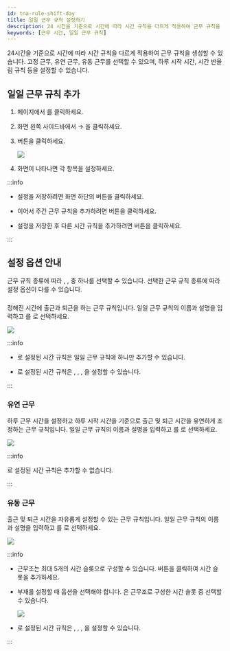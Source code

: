 ```yaml
---
id: tna-rule-shift-day
title: 일일 근무 규칙 설정하기
description: 24 시간을 기준으로 시간에 따라 시간 규칙을 다르게 적용하여 근무 규칙을 생성할 수 있습니다.
keywords: [근무 시간, 일일 근무 규칙]
---
```


24시간을 기준으로 시간에 따라 시간 규칙을 다르게 적용하여 근무 규칙을 생성할 수 있습니다. 고정 근무, 유연 근무, 유동 근무를 선택할 수 있으며, 하루 시작 시간, 시간 반올림 규칙 등을 설정할 수 있습니다.

## 일일 근무 규칙 추가

1. <Cmd sid='shell.header.launcher' /> 페이지에서 <Cmd sid='shell.header.tna' />를 클릭하세요.

1. 화면 왼쪽 사이드바에서 <Cmd sid='tab.shift' product='2' /> → <Cmd sid='tab.shift' product='2' />을 클릭하세요.

1. <Cmd sid='shift.addShift' product='2' /> 버튼을 클릭하세요.

    <Image src='/img/biostarx-tna-shift-day.png' />

1. <Cmd sid='shift.addShift' product='2' /> 화면이 나타나면 각 항목을 설정하세요.

:::info

* 설정을 저장하려면 화면 하단의 <Cmd sid='button.apply' product='2' /> 버튼을 클릭하세요.

* 이어서 주간 근무 규칙을 추가하려면 <Cmd sid='payCode.applyAndAddShift' product='2' /> 버튼을 클릭하세요.

* 설정을 저장한 후 다른 시간 규칙을 추가하려면 <Cmd sid='ta.apply_add_another' product='2' /> 버튼을 클릭하세요.

:::

## 설정 옵션 안내

근무 규칙 종류에 따라 <Cmd sid='shift.type.fixed' product='2' />, <Cmd sid='shift.type.flexible' product='2' />, <Cmd sid='shift.type.floating' product='2' /> 중 하나를 선택할 수 있습니다. 선택한 근무 규칙 종류에 따라 설정 옵션이 다를 수 있습니다.

### <Cmd sid='shift.type.fixed' product='2' className='normal' />

정해진 시간에 출근과 퇴근을 하는 근무 규칙입니다. 일일 근무 규칙의 이름과 설명을 입력하고 <Cmd sid='form.type' product='2' />를 <Cmd sid='shift.type.fixed' product='2' />로 선택하세요.

<Image src='/img/biostarx-tna-shift-day-adding-fixed.png' />


<Shift type='fixed' />

:::info

* <Cmd sid='payCode.countAsAttendance' product='2' />로 설정된 시간 규칙은 일일 근무 규칙에 하나만 추가할 수 있습니다.

* <Cmd sid='payCode.accumulateTowardOvertime' product='2' />로 설정된 시간 규칙은 <Cmd sid='shift.startTime' product='2' />, <Cmd sid='shift.endTime' product='2' />, <Cmd sid='shift.minDuration' product='2' />, <Cmd sid='shift.rounding' product='2' />을 설정할 수 있습니다.

:::


### 유연 근무

하루 근무 시간을 설정하고 하루 시작 시간을 기준으로 출근 및 퇴근 시간을 유연하게 조정하는 근무 규칙입니다. 일일 근무 규칙의 이름과 설명을 입력하고 <Cmd sid='form.type' product='2' />를 <Cmd sid='shift.type.flexible' product='2' />로 선택하세요.

<Image src='/img/biostarx-tna-shift-day-adding-flexible.png' />

<Shift type='flexible' />

:::info

<Cmd sid='payCode.accumulateTowardOvertime' product='2' />로 설정된 시간 규칙은 추가할 수 없습니다.

:::


### 유동 근무

출근 및 퇴근 시간을 자유롭게 설정할 수 있는 근무 규칙입니다. 일일 근무 규칙의 이름과 설명을 입력하고 <Cmd sid='form.type' product='2' />를 <Cmd sid='shift.type.floating' product='2' />로 선택하세요.

<Image src='/img/biostarx-tna-shift-day-adding-floating.png' />

<Shift type='floating' />

:::info

* 근무조는 최대 5개의 시간 슬롯으로 구성할 수 있습니다. <Cmd sid='button.addplus' product='2' /> 버튼을 클릭하여 시간 슬롯을 추가하세요.

* 부재를 설정할 때 <Cmd sid='shift.timeSegmentSet.default' product='2' /> 옵션을 선택해야 합니다. <Cmd sid='shift.timeSegmentSet.default' product='2' />은 근무조로 구성한 시간 슬롯 중 선택할 수 있습니다.

  <Image src='/img/biostarx-tna-shift-day-adding-floating-timesegment.png' />

* <Cmd sid='payCode.accumulateTowardOvertime' product='2' />로 설정된 시간 규칙은 <Cmd sid='shift.startTime' product='2' />, <Cmd sid='shift.endTime' product='2' />, <Cmd sid='shift.minDuration' product='2' />, <Cmd sid='shift.rounding' product='2' />을 설정할 수 있습니다.

:::